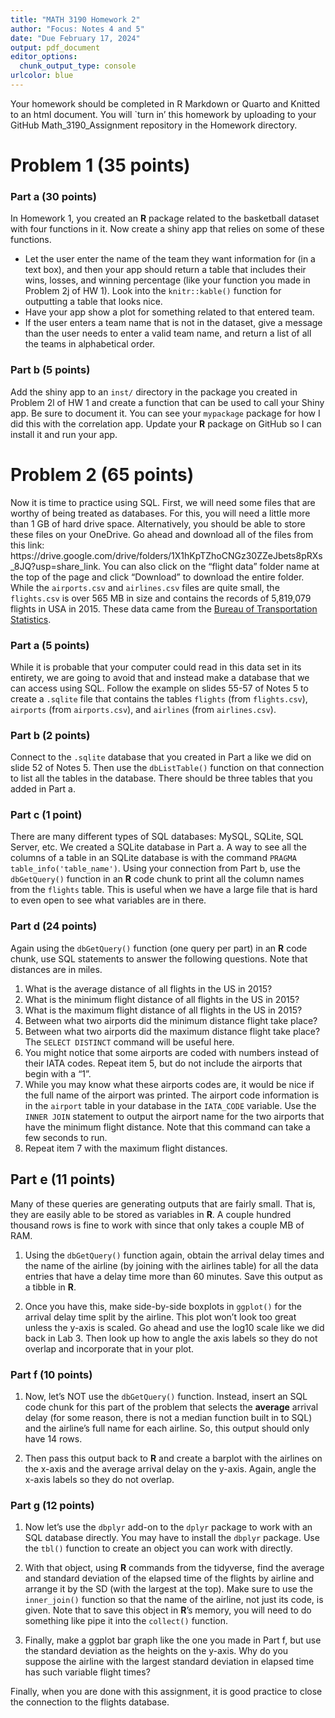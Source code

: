 ```yaml
---
title: "MATH 3190 Homework 2"
author: "Focus: Notes 4 and 5"
date: "Due February 17, 2024"
output: pdf_document
editor_options: 
  chunk_output_type: console
urlcolor: blue
---
```


Your homework should be completed in R Markdown or Quarto and Knitted to an html document. You will `turn in' this homework by uploading to your GitHub Math_3190_Assignment repository in the Homework directory.


# Problem 1 (35 points) 

### Part a (30 points)
In Homework 1, you created an **R** package related to the basketball dataset with four functions in it. Now create a shiny app that relies on some of these functions. 

* Let the user enter the name of the team they want information for (in a text box), and then your app should return a table that includes their wins, losses, and winning percentage (like your function you made in Problem 2j of HW 1). Look into the `knitr::kable()` function for outputting a table that looks nice.
* Have your app show a plot for something related to that entered team. 
* If the user enters a team name that is not in the dataset, give a message than the user needs to enter a valid team name, and return a list of all the teams in alphabetical order. 

### Part b (5 points)
Add the shiny app to an `inst/` directory in the package you created in Problem 2l of HW 1 and create a function that can be used to call your Shiny app. Be sure to document it. You can see your `mypackage` package for how I did this with the correlation app. Update your **R** package on GitHub so I can install it and run your app.


# Problem 2 (65 points)

Now it is time to practice using SQL. First, we will need some files that are worthy of being treated as databases. For this, you will need a little more than 1 GB of hard drive space. Alternatively, you should be able to store these files on your OneDrive. Go ahead and download all of the files from this link: https://drive.google.com/drive/folders/1X1hKpTZhoCNGz30ZZeJbets8pRXs_8JQ?usp=share_link. You can also click on the "flight data" folder name at the top of the page and click "Download" to download the entire folder. While the `airports.csv` and `airlines.csv` files are quite small, the `flights.csv` is over 565 MB in size and contains the records of 5,819,079 flights in USA in 2015. These data came from the [Bureau of Transportation Statistics](https://www.transtats.bts.gov).

### Part a (5 points)
While it is probable that your computer could read in this data set in its entirety, we are going to avoid that and instead make a database that we can access using SQL. Follow the example on slides 55-57 of Notes 5 to create a `.sqlite` file that contains the tables `flights` (from `flights.csv`), `airports` (from `airports.csv`), and `airlines` (from `airlines.csv`).


### Part b (2 points)
Connect to the `.sqlite` database that you created in Part a like we did on slide 52 of Notes 5. Then use the `dbListTable()` function on that connection to list all the tables in the database. There should be three tables that you added in Part a.


### Part c (1 point)
There are many different types of SQL databases: MySQL, SQLite, SQL Server, etc. We created a SQLite database in Part a. A way to see all the columns of a table in an SQLite database is with the command `PRAGMA table_info('table_name')`. Using your connection from Part b, use the `dbGetQuery()` function in an **R** code chunk to print all the column names from the `flights` table. This is useful when we have a large file that is hard to even open to see what variables are in there.


### Part d (24 points)
Again using the `dbGetQuery()` function (one query per part) in an **R** code chunk, use SQL statements to answer the following questions. Note that distances are in miles.

1. What is the average distance of all flights in the US in 2015? 
2. What is the minimum flight distance of all flights in the US in 2015? 
3. What is the maximum flight distance of all flights in the US in 2015?
4. Between what two airports did the minimum distance flight take place?
5. Between what two airports did the maximum distance flight take place? The `SELECT DISTINCT` command will be useful here.
6. You might notice that some airports are coded with numbers instead of their IATA codes. Repeat item 5, but do not include the airports that begin with a "1". 
7. While you may know what these airports codes are, it would be nice if the full name of the airport was printed. The airport code information is in the `airport` table in your database in the `IATA_CODE` variable. Use the `INNER JOIN` statement to output the airport name for the two airports that have the minimum flight distance. Note that this command can take a few seconds to run. 
8. Repeat item 7 with the maximum flight distances. 


## Part e (11 points)
Many of these queries are generating outputs that are fairly small. That is, they are easily able to be stored as variables in **R**. A couple hundred thousand rows is fine to work with since that only takes a couple MB of RAM.

1. Using the `dbGetQuery()` function again, obtain the arrival delay times and the name of the airline (by joining with the airlines table) for all the data entries that have a delay time more than 60 minutes. Save this output as a tibble in **R**. 

2. Once you have this, make side-by-side boxplots in `ggplot()` for the arrival delay time split by the airline. This plot won't look too great unless the y-axis is scaled. Go ahead and use the log10 scale like we did back in Lab 3. Then look up how to angle the axis labels so they do not overlap and incorporate that in your plot.


### Part f (10 points)
1. Now, let's NOT use the `dbGetQuery()` function. Instead, insert an SQL code chunk for this part of the problem that selects the **average** arrival delay (for some reason, there is not a median function built in to SQL) and the airline's full name for each airline. So, this output should only have 14 rows.

2. Then pass this output back to **R** and create a barplot with the airlines on the x-axis and the average arrival delay on the y-axis. Again, angle the x-axis labels so they do not overlap. 


### Part g (12 points)
1. Now let's use the `dbplyr` add-on to the `dplyr` package to work with an SQL database directly. You may have to install the `dbplyr` package. Use the `tbl()` function to create an object you can work with directly.

2. With that object, using **R** commands from the tidyverse, find the average and standard deviation of the elapsed time of the flights by airline and arrange it by the SD (with the largest at the top). Make sure to use the `inner_join()` function so that the name of the airline, not just its code, is given. Note that to save this object in **R**'s memory, you will need to do something like pipe it into the `collect()` function.

3. Finally, make a ggplot bar graph like the one you made in Part f, but use the standard deviation as the heights on the y-axis. Why do you suppose the airline with the largest standard deviation in elapsed time has such variable flight times?

Finally, when you are done with this assignment, it is good practice to close the connection to the flights database. 


